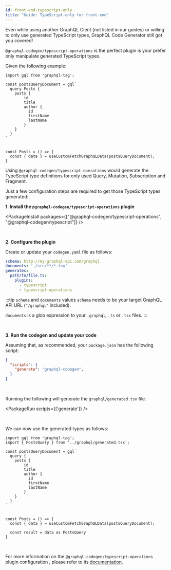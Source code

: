 ```yaml
---
id: front-end-typescript-only
title: "Guide: TypeScript-only for front-end"
---
```


Even while using another GraphQL Cient (not listed in our guides) or willing to only use generated TypeScript types, GraphQL Code Generator still got you covered!

`@graphql-codegen/typescript-operations` is the perfect plugin is your prefer only manipulate generated TypeScript types.

Given the following example:

```tsx
import gql from 'graphql-tag';

const postsQueryDocument = gql`
  query Posts {
    posts {
        id
        title
        author {
          id
          firstName
          lastName
        }
    }
  }
`


const Posts = () => {
  const { data } = useCustomFetchGraphQLData(postsQueryDocument);
}
```

Using `@graphql-codegen/typescript-operations` would generate the TypeScript type definitions for only used Query, Mutation, Subscription and Fragment.


Just a few configuration steps are required to get those TypeScript types generated:

**1. Install the `@graphql-codegen/typescript-operations` plugin**

<PackageInstall packages={["@graphql-codegen/typescript-operations", "@graphql-codegen/typescript"]} />

<br />

**2. Configure the plugin**

Create or update your `codegen.yaml` file as follows:

```yaml
schema: http://my-graphql-api.com/graphql
documents: './src/**/*.tsx'
generates:
  path/to/file.ts:
    plugins:
      - typescript
      - typescript-operations
```

:::tip `schema` and `documents` values
`schema` needs to be your target GraphQL API URL (`"/graphql"` included).

`documents` is a glob expression to your `.graphql`, `.ts` or `.tsx` files.
:::

<br />

**3. Run the codegen and update your code**

Assuming that, as recommended, your `package.json` has the following script:

```json
{
  "scripts": {
    "generate": "graphql-codegen",
  }
}
```

<br />

Running the following will generate the `graphql/generated.tsx` file.

<PackageRun scripts={['generate']} />

<br />

We can now use the generated types as follows:

```tsx
import gql from 'graphql-tag';
import { PostsQuery } from '../graphql/generated.tsx';

const postsQueryDocument = gql`
  query {
    posts {
        id
        title
        author {
          id
          firstName
          lastName
        }
    }
  }
`


const Posts = () => {
  const { data } = useCustomFetchGraphQLData(postsQueryDocument);

  const result = data as PostsQuery
}
```


<p>&nbsp;</p>


For more information on the `@graphql-codegen/typescript-operations` plugin configuration , please refer to its [documentation](/plugins/typescript-operations).
